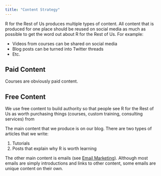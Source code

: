 ```yaml
---
title: "Content Strategy"
---
```


R for the Rest of Us produces multiple types of content. All content that is produced for one place should be reused on social media as much as possible to get the word out about R for the Rest of Us. For example:

- Videos from courses can be shared on social media
- Blog posts can be turned into Twitter threads
- Etc.

## Paid Content

Courses are obviously paid content. 

## Free Content

We use free content to build authority so that people see R for the Rest of Us as worth purchasing things (courses, custom training, consulting services) from

The main content that we produce is on our blog. There are two types of articles that we write:

1. Tutorials
2. Posts that explain why R is worth learning

The other main content is emails (see [Email Marketing](https://www.notion.so/Email-Marketing-cd082f1d53b44cfd9ab210648f72ebe3)). Although most emails are simply introductions and links to other content, some emails are unique content on their own.
